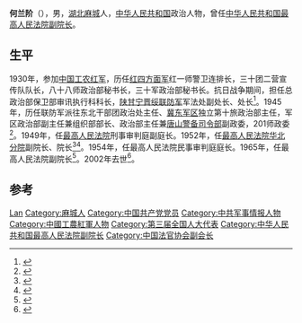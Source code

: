 '''何兰阶'''（{{bd|1910年|12月21日|2002年|10月15日}}），男，[[湖北省|湖北]][[麻城县|麻城]]人，[[中华人民共和国|中华人民共和国]]政治人物，曾任[[中华人民共和国最高人民法院副院长|中华人民共和国最高人民法院副院长]]。

== 生平 ==
1930年，参加[[中国工农红军|中国工农红军]]，历任[[红四方面军|红四方面军]]红一师警卫连排长，三十团二营宣传队队长，八十八师政治部秘书长，三十军政治部秘书长。抗日战争期间，担任总政治部保卫部审讯执行科科长，[[陕甘宁晋绥联防军|陕甘宁晋绥联防军]]军法处副处长、处长<ref name="刘瑞龙1981">{{cite book|author=刘瑞龙|title=回忆红十四军|url=http://books.google.com/books?id=EhJJAAAAMAAJ|year=1981|page=131}}</ref>。1945年，历任联防军派往东北干部团政治处主任、[[冀东军区|冀东军区]]独立第十旅政治部主任，军区政治部副主任兼组织部部长、政治部主任兼[[唐山警备司令部|唐山警备司令部]]副政委，201师政委<ref>{{cite book|title=河北省志: 军事志|url=http://books.google.com/books?id=XEILAQAAMAAJ|publisher=河北人民出版社|pages=98–100}}</ref>。1949年，任[[中华人民共和国最高人民法院|最高人民法院]]刑事审判庭副庭长。1952年，任[[最高人民法院华北分院|最高人民法院华北分院]]副院长、院长<ref>{{cite book|title=中国人物年鉴|url=http://books.google.com/books?id=kZAEAQAAIAAJ|year=2003|publisher=华艺出版社|page=470}}</ref><ref name="陳珊1957">{{cite book|author=陳珊|title=共匪司法之硏究|url=http://books.google.com/books?id=lAsEAQAAIAAJ|year=1957|publisher=陽明山莊|page=29}}</ref>。1954年，任最高人民法院民事审判庭庭长。1965年，任最高人民法院副院长<ref name="中央组织部中共中央党史硏究室2000">{{cite book|author1=中国共产党. 中央组织部|author2=中共中央党史硏究室|author3=中央档案馆|title=中国共产党组织史资料: 中华人民共和国政权组织, 1949.10-1997.9 (附卷1, 上下)|url=http://books.google.com/books?id=R2BUAAAAIAAJ|year=2000|publisher=中共党史出版社}}</ref>。2002年去世<ref>{{cite news|title=何兰阶遗体告别仪式在京举行|url=http://www.southcn.com/law/fzsytp/200210230434.htm|accessdate=2014-10-04|newspaper=南方网|archive-date=2014-10-06|archive-url=https://web.archive.org/web/20141006093636/http://www.southcn.com/law/fzsytp/200210230434.htm|dead-url=no}}</ref>。

== 参考 ==
{{reflist}}

{{中国政治人物小作品}}
{{Navboxes 
| title  = 何兰阶在[[中国法官协会|中国法官协会]]的职务
| list1  =
{{中国法官协会第一届理事会}}
}}

{{Authority control}}
{{DEFAULTSORT:He何}}
[[Category:何姓|Lan]]
[[Category:麻城人|Category:麻城人]]
[[Category:中国共产党党员|Category:中国共产党党员]]
[[Category:中共军事情报人物|Category:中共军事情报人物]]
[[Category:中國工農紅軍人物|Category:中國工農紅軍人物]]
[[Category:第三届全国人大代表|Category:第三届全国人大代表]]
[[Category:中华人民共和国最高人民法院副院长|Category:中华人民共和国最高人民法院副院长]]
[[Category:中国法官协会副会长|Category:中国法官协会副会长]]